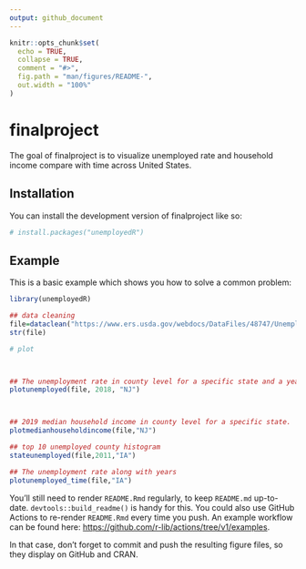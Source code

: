```yaml
---
output: github_document
---
```


<!-- README.md is generated from README.Rmd. Please edit that file -->

```r

knitr::opts_chunk$set(
  echo = TRUE,
  collapse = TRUE,
  comment = "#>",
  fig.path = "man/figures/README-",
  out.width = "100%"
)
```

# finalproject

<!-- badges: start -->
<!-- badges: end -->

The goal of finalproject is to visualize unemployed rate and household income compare with time across United States.

## Installation

You can install the development version of finalproject like so:

``` r
# install.packages("unemployedR")
```

## Example

This is a basic example which shows you how to solve a common problem:

```r

library(unemployedR)

## data cleaning
file=dataclean("https://www.ers.usda.gov/webdocs/DataFiles/48747/Unemployment.csv")
str(file)

# plot 



## The unemployment rate in county level for a specific state and a year
plotunemployed(file, 2018, "NJ")



## 2019 median household income in county level for a specific state.
plotmedianhouseholdincome(file,"NJ")

## top 10 unemployed county histogram
stateunemployed(file,2011,"IA")

## The unemployment rate along with years
plotunemployed_time(file,"IA")

```


You'll still need to render `README.Rmd` regularly, to keep `README.md` up-to-date. `devtools::build_readme()` is handy for this. You could also use GitHub Actions to re-render `README.Rmd` every time you push. An example workflow can be found here: <https://github.com/r-lib/actions/tree/v1/examples>.


In that case, don't forget to commit and push the resulting figure files, so they display on GitHub and CRAN.
